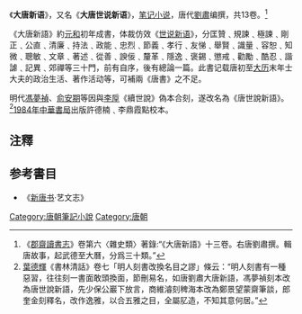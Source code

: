 《'''大唐新语'''》，又名《'''大唐世说新语'''》，[[笔记小说|笔记小说]]，唐代[[劉肅|劉肅]]编撰，共13卷。<ref>《[[郡齋讀書志|郡齋讀書志]]》卷第六〈雜史類〉著錄:“《大唐新語》十三卷。右唐劉肅撰。輯唐故事，起武德至大曆，分爲三十類。”</ref>

《大唐新語》約[[元和_(唐朝)|元和]]初年成書，体裁仿效《[[世说新语|世说新语]]》，分匡贊﹑規諫﹑極諫﹑剛正﹑公直﹑清廉﹑持法﹑政能﹑忠烈﹑節義﹑孝行﹑友悌﹑舉賢﹑識量﹑容恕﹑知微﹑聰敏﹑文章﹑著述﹑從善﹑諛佞﹑釐革﹑隱逸﹑褒錫﹑懲戒﹑勸勵﹑酷忍﹑諧謔﹑記異﹑郊禪等三十門，前有自序，後有總論一篇。此書记载唐初至[[大历|大历]]末年士大夫的政治生活、著作活动等，可補兩《唐書》之不足。

明代[[馮夢禎|馮夢禎]]、[[俞安期|俞安期]]等因與[[李垕|李垕]]《續世說》偽本合刻，遂改名為《唐世說新語》。<ref>[[葉德輝|葉德輝]]《書林清話》卷七「明人刻書改換名目之謬」條云：“明人刻書有一種惡習，往往刻一書面敢頭換面，節刪易名，如唐劉肅大唐新語，馮夢禎刻本改為唐世說新語，先少保公巖下放言，商維濬刻稗海本改為鄭景望蒙齋筆談，郎奎金刻釋名，改作逸雅，以合五雅之目，全屬肊造，不知其意何居。”</ref>[[1984年|1984年]][[中華書局|中華書局]]出版許德楠﹑李鼎霞點校本。

==注釋==
{{reflist}}

==参考書目==
*《[[新唐书|新唐书]]‧艺文志》
{{wikisource}}
[[Category:唐朝筆記小說|Category:唐朝筆記小說]]
[[Category:唐朝|Category:唐朝]]